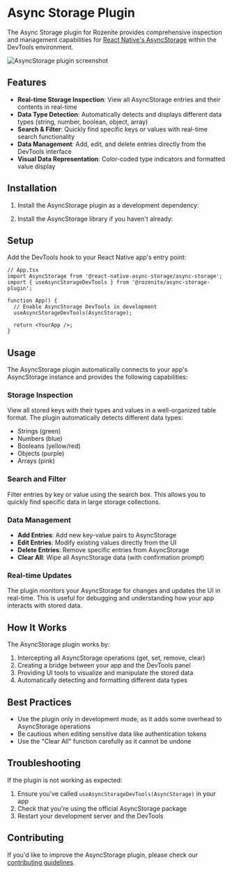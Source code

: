 
# Async Storage Plugin

The Async Storage plugin for Rozenite provides comprehensive inspection and management capabilities for [React Native's AsyncStorage](https://github.com/react-native-async-storage/async-storage) within the DevTools environment.

![AsyncStorage plugin screenshot](/async-storage-plugin.jpg)

## Features

- **Real-time Storage Inspection**: View all AsyncStorage entries and their contents in real-time
- **Data Type Detection**: Automatically detects and displays different data types (string, number, boolean, object, array)
- **Search & Filter**: Quickly find specific keys or values with real-time search functionality
- **Data Management**: Add, edit, and delete entries directly from the DevTools interface
- **Visual Data Representation**: Color-coded type indicators and formatted value display

## Installation

1. Install the AsyncStorage plugin as a development dependency:

<PackageManagerTabs command="install -D @rozenite/async-storage-plugin" />

2. Install the AsyncStorage library if you haven't already:

<PackageManagerTabs command="install @react-native-async-storage/async-storage" />

## Setup

Add the DevTools hook to your React Native app's entry point:

```tsx
// App.tsx
import AsyncStorage from '@react-native-async-storage/async-storage';
import { useAsyncStorageDevTools } from '@rozenite/async-storage-plugin';

function App() {
  // Enable AsyncStorage DevTools in development
  useAsyncStorageDevTools(AsyncStorage);
  
  return <YourApp />;
}
```

## Usage

The AsyncStorage plugin automatically connects to your app's AsyncStorage instance and provides the following capabilities:

### Storage Inspection

View all stored keys with their types and values in a well-organized table format. The plugin automatically detects different data types:
- Strings (green)
- Numbers (blue)
- Booleans (yellow/red)
- Objects (purple)
- Arrays (pink)

### Search and Filter

Filter entries by key or value using the search box. This allows you to quickly find specific data in large storage collections.

### Data Management

- **Add Entries**: Add new key-value pairs to AsyncStorage
- **Edit Entries**: Modify existing values directly from the UI
- **Delete Entries**: Remove specific entries from AsyncStorage
- **Clear All**: Wipe all AsyncStorage data (with confirmation prompt)

### Real-time Updates

The plugin monitors your AsyncStorage for changes and updates the UI in real-time. This is useful for debugging and understanding how your app interacts with stored data.

## How It Works

The AsyncStorage plugin works by:

1. Intercepting all AsyncStorage operations (get, set, remove, clear)
2. Creating a bridge between your app and the DevTools panel
3. Providing UI tools to visualize and manipulate the stored data
4. Automatically detecting and formatting different data types

## Best Practices

- Use the plugin only in development mode, as it adds some overhead to AsyncStorage operations
- Be cautious when editing sensitive data like authentication tokens
- Use the "Clear All" function carefully as it cannot be undone

## Troubleshooting

If the plugin is not working as expected:

1. Ensure you've called `useAsyncStorageDevTools(AsyncStorage)` in your app
2. Check that you're using the official AsyncStorage package
3. Restart your development server and the DevTools

## Contributing

If you'd like to improve the AsyncStorage plugin, please check our [contributing guidelines](https://github.com/callstackincubator/rozenite/blob/main/CONTRIBUTING.md).
